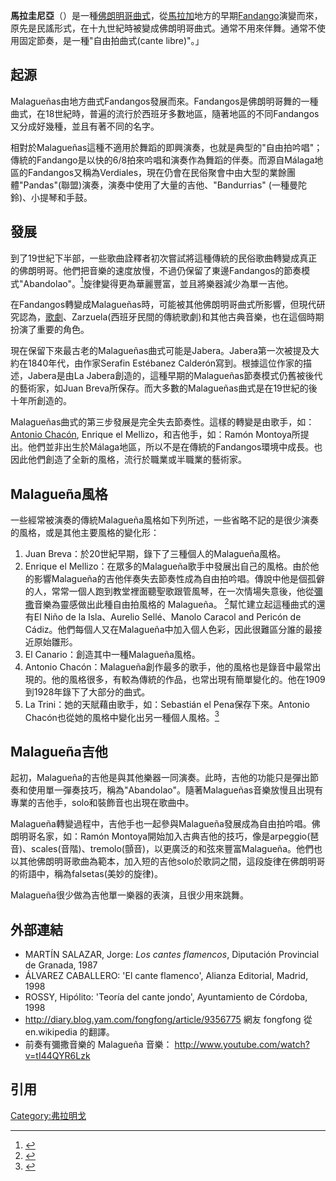 '''馬拉圭尼亞'''（{{lang-en|Malagueña}}）是一種[[佛朗明哥曲式|佛朗明哥曲式]]，從[[馬拉加|馬拉加]]地方的早期[[Fandango|Fandango]]演變而來，原先是民謠形式，在十九世紀時被變成佛朗明哥曲式。通常不用來伴舞。通常不使用固定節奏，是一種"自由拍曲式(cante libre)"。」

== 起源 ==

Malagueñas由地方曲式Fandangos發展而來。Fandangos是佛朗明哥舞的一種曲式，在18世紀時，普遍的流行於西班牙多數地區，隨著地區的不同Fandangos又分成好幾種，並且有著不同的名字。

相對於Malagueñas這種不適用於舞蹈的即興演奏，也就是典型的"自由拍吟唱"；傳統的Fandango是以快的6/8拍來吟唱和演奏作為舞蹈的伴奏。而源自Málaga地區的Fandangos又稱為Verdiales，現在仍會在民俗聚會中由大型的業餘團體"Pandas"(聯盟)演奏，演奏中使用了大量的吉他、"Bandurrias" (一種曼陀鈴)、小提琴和手鼓。

==發展==

到了19世紀下半部，一些歌曲詮釋者初次嘗試將這種傳統的民俗歌曲轉變成真正的佛朗明哥。他們把音樂的速度放慢，不過仍保留了東邊Fandangos的節奏模式"Abandolao"。<ref>{{cite web | url=http://www.flamencobeirut.com/?p=about&id=23 | title=Abandolao 的意思。 | accessdate=2012-01-28}}</ref>旋律變得更為華麗豐富，並且將樂器減少為單一吉他。

在Fandangos轉變成Malagueñas時，可能被其他佛朗明哥曲式所影響，但現代研究認為，[[歌劇|歌劇]]、Zarzuela(西班牙民間的傳統歌劇)和其他古典音樂，也在這個時期扮演了重要的角色。

現在保留下來最古老的Malagueñas曲式可能是Jabera。Jabera第一次被提及大約在1840年代，由作家Serafin Estébanez Calderón寫到。根據這位作家的描述，Jabera是由La Jabera創造的，這種早期的Malagueñas節奏模式仍舊被後代的藝術家，如Juan Breva所保存。而大多數的Malagueñas曲式是在19世紀的後十年所創造的。

Malagueñas曲式的第三步發展是完全失去節奏性。這樣的轉變是由歌手，如：[[Antonio_Chacón|Antonio Chacón]], Enrique el Mellizo，和吉他手，如：Ramón Montoya所提出。他們並非出生於Málaga地區，所以不是在傳統的Fandangos環境中成長。也因此他們創造了全新的風格，流行於職業或半職業的藝術家。

==Malagueña風格==

一些經常被演奏的傳統Malagueña風格如下列所述，一些省略不記的是很少演奏的風格，或是其他主要風格的變化形：

# Juan Breva：於20世紀早期，錄下了三種個人的Malagueña風格。
# Enrique el Mellizo：在眾多的Malagueña歌手中發展出自己的風格。由於他的影響Malagueña的吉他伴奏失去節奏性成為自由拍吟唱。傳說中他是個孤僻的人，常常一個人跑到教堂裡面聽聖歌跟管風琴，在一次情場失意後，他從[[彌撒|彌撒]]音樂為靈感做出此種自由拍風格的 Malagueña。 <ref>{{cite web | url=http://www.flamenco-world.com/magazine/about/palos/paginas/malaguena.htm | title=flamenco-world 的 malaguena 頁面。 | accessdate=2012-01-28 | deadurl=yes | archiveurl=https://web.archive.org/web/20090415141910/http://www.flamenco-world.com/magazine/about/palos/paginas/malaguena.htm | archivedate=2009-04-15 }} </ref>幫忙建立起這種曲式的還有El Niño de la Isla、Aurelio Sellé、Manolo Caracol and Pericón de Cádiz。他們每個人又在Malagueña中加入個人色彩，因此很難區分誰的最接近原始雛形。
# El Canario：創造其中一種Malagueña風格。
# Antonio Chacón：Malagueña創作最多的歌手，他的風格也是錄音中最常出現的。他的風格很多，有較為傳統的作品，也常出現有簡單變化的。他在1909到1928年錄下了大部分的曲式。
# La Trini：她的天賦藉由歌手，如：Sebastián el Pena保存下來。Antonio Chacón也從她的風格中變化出另一種個人風格。<ref>{{cite web | url=http://www.radiole.com/especiales/enciclopedia_flamenco/malaguenas_malaguenas.html | title=各種風格的 managueñas. | accessdate=2012-01-28 | deadurl=yes | archiveurl=https://web.archive.org/web/20120203221223/http://www.radiole.com/especiales/enciclopedia_flamenco/malaguenas_malaguenas.html | archivedate=2012-02-03 }} </ref>

==Malagueña吉他==
起初，Malagueña的吉他是與其他樂器一同演奏。此時，吉他的功能只是彈出節奏和使用單一彈奏技巧，稱為"Abandolao"。隨著Malagueñas音樂放慢且出現有專業的吉他手，solo和裝飾音也出現在歌曲中。

Malagueña轉變過程中，吉他手也一起參與Malagueña發展成為自由拍吟唱。佛朗明哥名家，如：Ramón Montoya開始加入古典吉他的技巧，像是arpeggio(琶音)、scales(音階)、tremolo(顫音)，以更廣泛的和弦來豐富Malagueña。他們也以其他佛朗明哥歌曲為範本，加入短的吉他solo於歌詞之間，這段旋律在佛朗明哥的術語中，稱為falsetas(美妙的旋律)。

Malagueña很少做為吉他單一樂器的表演，且很少用來跳舞。

==外部連結==

*MARTÍN SALAZAR, Jorge: ''Los cantes flamencos'', Diputación Provincial de Granada, 1987
*ÁLVAREZ CABALLERO: 'El cante flamenco', Alianza Editorial, Madrid, 1998
*ROSSY, Hipólito: 'Teoría del cante jondo', Ayuntamiento de Córdoba, 1998
* http://diary.blog.yam.com/fongfong/article/9356775 網友 fongfong 從 en.wikipedia 的翻譯。
* 前奏有彌撒音樂的 Malagueña 音樂：  http://www.youtube.com/watch?v=tI44QYR6Lzk

==引用==
<references/>

{{佛朗明哥曲式}}


[[Category:弗拉明戈|Category:弗拉明戈]]